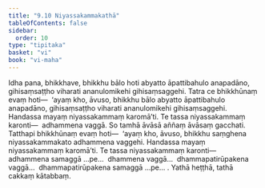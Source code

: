 ```yaml
---
title: "9.10 Niyassakammakathā"
tableOfContents: false
sidebar:
  order: 10
type: "tipitaka"
basket: "vi"
book: "vi-maha"
---
```



<DynamicBreadcrumb />

<Division number="412" book="vi-maha" e="ch" v="3" p="456">

<Paragraph number="1846" book="vi-maha">
Idha pana, bhikkhave, bhikkhu bālo hoti abyatto āpattibahulo anapadāno, gihisaṃsaṭṭho viharati ananulomikehi gihisaṃsaggehi. Tatra ce bhikkhūnaṃ evaṃ hoti—  ‘ayaṃ kho, āvuso, bhikkhu bālo abyatto āpattibahulo anapadāno, gihisaṃsaṭṭho viharati ananulomikehi gihisaṃsaggehi. Handassa mayaṃ niyassakammaṃ karomā’ti. Te tassa niyassakammaṃ karonti—  adhammena vaggā. So tamhā āvāsā aññaṃ āvāsaṃ gacchati. Tatthapi bhikkhūnaṃ evaṃ hoti—  ‘ayaṃ kho, āvuso, bhikkhu saṃghena niyassakammakato adhammena vaggehi. Handassa mayaṃ niyassakammaṃ karomā’ti. Te tassa niyassakammaṃ karonti—  adhammena samaggā …pe…  dhammena vaggā…  dhammapatirūpakena vaggā…  dhammapatirūpakena samaggā …pe… .

</Paragraph>
</Division>

<Paragraph number="1847" type="center" book="vi-maha">
Yathā heṭṭhā, tathā cakkaṃ kātabbaṃ.
</Paragraph>
